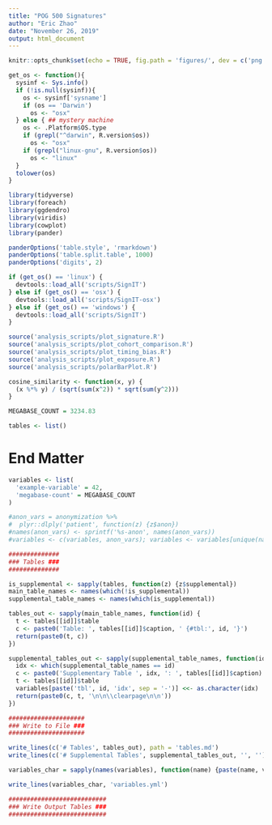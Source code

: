 ```yaml
---
title: "POG 500 Signatures"
author: "Eric Zhao"
date: "November 26, 2019"
output: html_document
---
```


```r
knitr::opts_chunk$set(echo = TRUE, fig.path = 'figures/', dev = c('png', 'pdf'), dpi = 300)

get_os <- function(){
  sysinf <- Sys.info()
  if (!is.null(sysinf)){
    os <- sysinf['sysname']
    if (os == 'Darwin')
      os <- "osx"
  } else { ## mystery machine
    os <- .Platform$OS.type
    if (grepl("^darwin", R.version$os))
      os <- "osx"
    if (grepl("linux-gnu", R.version$os))
      os <- "linux"
  }
  tolower(os)
}

library(tidyverse)
library(foreach)
library(ggdendro)
library(viridis)
library(cowplot)
library(pander)

panderOptions('table.style', 'rmarkdown')
panderOptions('table.split.table', 1000)
panderOptions('digits', 2)

if (get_os() == 'linux') {
  devtools::load_all('scripts/SignIT')
} else if (get_os() == 'osx') {
  devtools::load_all('scripts/SignIT-osx')
} else if (get_os() == 'windows') {
  devtools::load_all('scripts/SignIT')
}

source('analysis_scripts/plot_signature.R')
source('analysis_scripts/plot_cohort_comparison.R')
source('analysis_scripts/plot_timing_bias.R')
source('analysis_scripts/plot_exposure.R')
source('analysis_scripts/polarBarPlot.R')

cosine_similarity <- function(x, y) {
  (x %*% y) / (sqrt(sum(x^2)) * sqrt(sum(y^2)))
}

MEGABASE_COUNT = 3234.83

tables <- list()
```


# End Matter

```r
variables <- list(
  'example-variable' = 42,
  'megabase-count' = MEGABASE_COUNT
)

#anon_vars = anonymization %>%
#  plyr::dlply('patient', function(z) {z$anon})
#names(anon_vars) <- sprintf('%s-anon', names(anon_vars))
#variables <- c(variables, anon_vars); variables <- variables[unique(names(variables))];

##############
### Tables ###
##############

is_supplemental <- sapply(tables, function(z) {z$supplemental})
main_table_names <- names(which(!is_supplemental))
supplemental_table_names <- names(which(is_supplemental))

tables_out <- sapply(main_table_names, function(id) {
  t <- tables[[id]]$table
  c <- paste0('Table: ', tables[[id]]$caption, ' {#tbl:', id, '}')
  return(paste0(t, c))
})

supplemental_tables_out <- sapply(supplemental_table_names, function(id) {
  idx <- which(supplemental_table_names == id)
  c <- paste0('Supplementary Table ', idx, ': ', tables[[id]]$caption)
  t <- tables[[id]]$table
  variables[paste('tbl', id, 'idx', sep = '-')] <<- as.character(idx)
  return(paste0(c, t, '\n\n\\clearpage\n\n'))
})

#####################
### Write to File ###
#####################

write_lines(c('# Tables', tables_out), path = 'tables.md')
write_lines(c('# Supplemental Tables', supplemental_tables_out, '', ''), path = 'supplemental_tables.md')

variables_char = sapply(names(variables), function(name) {paste(name, variables[[name]], sep = ': ')})

write_lines(variables_char, 'variables.yml')

###########################
### Write Output Tables ###
###########################

```
